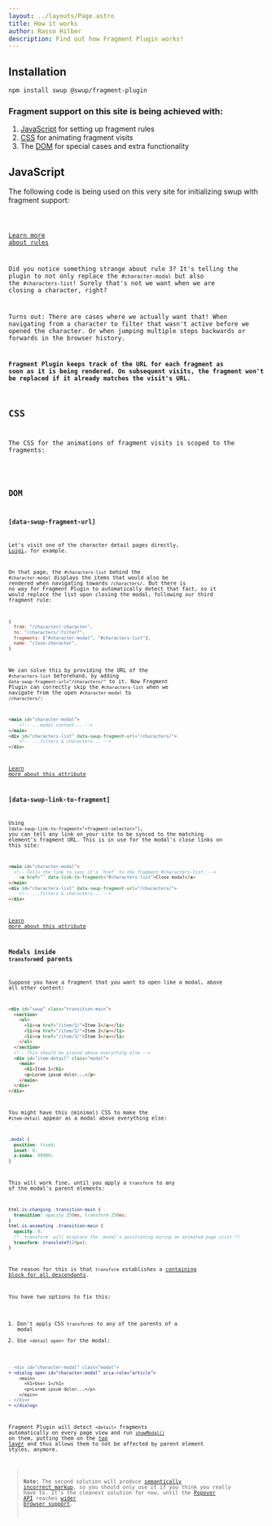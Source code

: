 ```yaml
---
layout: ../layouts/Page.astro
title: How it works
author: Rasso Hilber
description: Find out how Fragment Plugin works!
---
```





## Installation

```bash
npm install swup @swup/fragment-plugin
```

### Fragment support on this site is being achieved with:

1. [JavaScript](#javascript) for setting up fragment rules
2. [CSS](#css) for animating fragment visits
3. The [DOM](#dom) for special cases and extra functionality

## JavaScript

The following code is being used on this very site for initializing swup with fragment support:

<Code code={JS} lang="js" />

[Learn more about rules](https://github.com/swup/fragment-plugin#rules)

Did you notice something strange about rule 3? It's telling the plugin to
not only replace the `#character-modal` but also the `#characters-list`! Surely that's
not we want when we are closing a character, right?

Turns out: There are cases where we actually want that! When navigating from a character to
filter that wasn't active before we opened the character. Or when jumping multiple steps backwards
or forwards in the browser history.

**Fragment Plugin keeps track of the URL for each fragment as soon as it is being rendered.
On subsequent visits, the fragment won't be replaced if it already matches the visit's URL.**

## CSS

The CSS for the animations of fragment visits is scoped to the fragments:

<Code code={CSS} lang="css" />

## DOM

### [data-swup-fragment-url]

Let's visit one of the character detail pages directly,
<a href="/character/luigi/" target="_blank">Luigi</a>, for example.

On that page, the `#characters-list` behind the `#character-modal` displays the items that would also be
rendered when navigating towards `/characters/`. But there is no way for Fragment Plugin to automatically
detect that fact, so it would replace the list upon closing the modal, following our third fragment rule:

```js
{
  from: "/character/:character",
  to: "/characters/:filter?",
  fragments: ["#character-modal", "#characters-list"],
  name: "close-character",
}
```

We can solve this by providing the URL of the `#characters-list` beforehand, by adding
`data-swup-fragment-url="/characters/"` to it. Now Fragment Plugin can correctly skip the
`#characters-list` when we navigate from the open `#character-modal` to `/characters/`:

```html title="/character/luigi/index.html" 'data-swup-fragment-url="/characters/"'
<main id="character-modal">
	<!-- ...modal content... -->
</main>
<div id="characters-list" data-swup-fragment-url="/characters/">
	<!-- ...filters & characters... -->
</div>
```

[Learn more about this attribute](https://github.com/swup/fragment-plugin#fragment-url)

### [data-swup-link-to-fragment]

Using `[data-swup-link-to-fragment="<fragment-selector>"]`, you can tell any link on your site to be synced
to the matching element's fragment URL. This is in use for the modal's close links on this site:

```html title="/character/luigi/index.html" 'data-link-to-fragment="#characters-list"'
<main id="character-modal">
  <!-- Tells the link to sync it's `href` to the fragment #characters-list: -->
	<a href="" data-link-to-fragment="#characters-list">Close modal</a>
</main>
<div id="characters-list" data-swup-fragment-url="/characters/">
	<!-- ...filters & characters... -->
</div>
```

[Learn more about this attribute](https://github.com/swup/fragment-plugin#link-to-fragment)

### Modals inside `transform`ed parents

Suppose you have a fragment that you want to open like a modal, above all other content:

```html {10-15}
<div id="swup" class="transition-main">
  <section>
    <ul>
      <li><a href="/item/1/">Item 1</a></li>
      <li><a href="/item/2/">Item 2</a></li>
      <li><a href="/item/3/">Item 3</a></li>
    </ul>
  </section>
  <!-- This should be placed above everything else -->
  <div id="item-detail" class="modal">
    <main>
      <h1>Item 1</h1>
      <p>Lorem ipsum dolor...</p>
    </main>
  </div>
</div>
```

You might have this (minimal) CSS to make the `#item-detail` appear as a modal above everything else:

```css
.modal {
  position: fixed;
  inset: 0;
  z-index: 99999;
}
```

This will work fine, until you apply a `transform` to any of the modal's parent elements:

```css {7}
html.is-changing .transition-main {
  transition: opacity 250ms, transform 250ms;
}
html.is-animating .transition-main {
  opacity: 0;
  /* `transform` will misplace the .modal's positioning during an animated page visit */
  transform: translateY(20px);
}
```

The reason for this is that `transform` establishes a [containing block for all descendants](https://www.w3.org/TR/css-transforms-1/#containing-block-for-all-descendants).

You have two options to fix this:

1. Don't apply CSS `transform`s to any of the parents of a modal
2. Use `<detail open>` for the modal:

```diff lang="html"
- <div id="character-modal" class="modal">
+ <dialog open id="character-modal" aria-role="article">
    <main>
      <h1>User 1</h1>
      <p>Lorem ipsum dolor...</p>
    </main>
- </div>
+ </dialog>
```

Fragment Plugin will detect `<detail>` fragments automatically on every page view and run [`showModal()`](https://developer.mozilla.org/en-US/docs/Web/API/HTMLDialogElement/showModal) on them, putting them on the [top layer](https://developer.mozilla.org/en-US/docs/Glossary/Top_layer) and thus allows them to not be affected by parent element styles, anymore.

> **Note:** The second solution will produce [semantically incorrect markup](https://stackoverflow.com/a/75007908/586823), so you should only use it if you think you really have to. It's the cleanest solution for now, until the [Popover API](https://developer.mozilla.org/en-US/docs/Web/API/Popover_API) reaches [wider browser support](https://caniuse.com/?search=popover).
